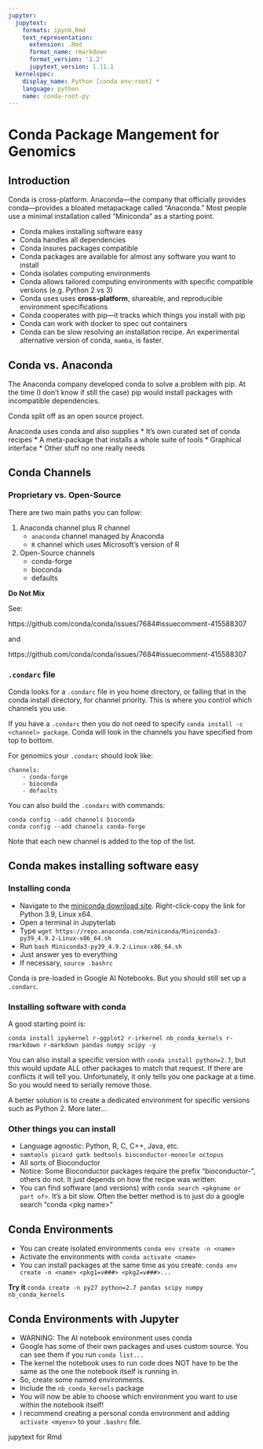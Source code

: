 ```yaml
---
jupyter:
  jupytext:
    formats: ipynb,Rmd
    text_representation:
      extension: .Rmd
      format_name: rmarkdown
      format_version: '1.2'
      jupytext_version: 1.11.1
  kernelspec:
    display_name: Python [conda env:root] *
    language: python
    name: conda-root-py
---
```


<style>
    .instructions { color: red; }
</style>


# Conda Package Mangement for Genomics

## Introduction
Conda is cross-platform. Anaconda---the company that officially provides conda---provides a bloated metapackage called "Anaconda." Most people use a minimal installation called "Miniconda" as a starting point. 

* Conda makes installing software easy
* Conda handles all dependencies
* Conda insures packages compatible
* Conda packages are available for almost any software you want to install
* Conda isolates computing environments
* Conda allows tailored computing environments with specific compatible versions (e.g. Python 2 vs 3)
* Conda uses uses **cross-platform**, shareable, and reproducible environment specifications
* Conda cooperates with pip---it tracks which things you install with pip
* Conda can work with docker to spec out containers
* Conda can be slow resolving an installation recipe. An experimental alternative version of conda, `mamba`, is faster.

## Conda vs. Anaconda
The Anaconda company developed conda to solve a problem with pip. At the time (I don't know if still the case) pip would install packages with incompatible dependencies.

Conda split off as an open source project. 

Anaconda uses conda and also supplies
* It's own curated set of conda recipes
* A meta-package that installs a whole suite of tools
* Graphical interface
* Other stuff no one really needs

## Conda Channels

### Proprietary vs. Open-Source
There are two main paths you can follow:

1. Anaconda channel plus R channel
    - `anaconda` channel managed by Anaconda
    - `R` channel which uses Microsoft's version of R
1. Open-Source channels
    - conda-forge
    - bioconda
    - defaults

**Do Not Mix**

See:

https://github.com/conda/conda/issues/7684#issuecomment-415588307

and

https://github.com/conda/conda/issues/7684#issuecomment-415588307

### `.condarc` file
Conda looks for a `.condarc` file in you home directory, or failing that in the conda install directory, for channel priority. This is where you control which channels you use.

If you have a `.condarc` then you do not need to specify `conda install -c <channel> package`. Conda will look in the channels you have specified from top to bottom.

For genomics your `.condarc` should look like:
```
channels:
    - conda-forge
    - bioconda
    - defaults
```

You can also build the `.condarc` with commands:

```
conda config --add channels bioconda
conda config --add channels conda-forge
```

Note that each new channel is added to the top of the list.

## Conda makes installing software easy
### Installing conda
* Navigate to the [miniconda download site](https://docs.conda.io/en/latest/miniconda.html). Right-click-copy the link for Python 3.9, Linux x64.  
* Open a terminal in Jupyterlab   
* Type `wget https://repo.anaconda.com/miniconda/Miniconda3-py39_4.9.2-Linux-x86_64.sh`  
* Run `bash Miniconda3-py39_4.9.2-Linux-x86_64.sh`  
* Just answer yes to everything  
* If necessary, `source .bashrc`

Conda is pre-loaded in Google AI Notebooks. But you should still set up a `.condarc`.

### Installing software with conda
A good starting point is:

`conda install ipykernel r-ggplot2 r-irkernel nb_conda_kernels r-rmarkdown r-markdown pandas numpy scipy -y`
 
You can also install a specific version with `conda install python=2.7`, but this would update ALL other packages to match that request. If there  are conflicts it will tell you. Unfortunately, it only tells you one package at a time. So you would need to serially remove those.

A better solution is to create a dedicated environment for specific versions such as Python 2. More later...

### Other things you can install
* Language agnostic: Python, R, C, C++, Java, etc.
* `samtools picard gatk bedtools bioconductor-monocle octopus`  
* All sorts of Bioconductor 
* Notice: Some Bioconductor packages require the prefix "bioconductor-", others do not. It just depends on how the recipe was written.
* You can find software (and versions) with `conda search <pkgname or part of>`. It's a bit slow. Often the better method is to just do a google search "conda \<pkg name\>"

## Conda Environments
* You can create isolated environments `conda env create -n <name>`
* Activate the environments with `conda activate <name>`
* You can install packages at the same time as you create:
`conda env create -n <name> <pkg1=v###> <pkg2=v###>...`

**Try it**
`conda create -n py27 python=2.7 pandas scipy numpy nb_conda_kernels`

## Conda Environments with Jupyter
* WARNING: The AI notebook environment uses conda
* Google has some of their own packages and uses custom source. You can see them if you run `conda list...`
* The kernel the notebook uses to run code does NOT have to be the same as the one the notebook itself is running in.
* So, create some named environments.
* Include the `nb_conda_kernels` package
* You will now be able to choose which environment you want to use within the notebook itself!
* I recommend creating a personal conda environment and adding `activate <myenv>` to your `.bashrc` file.



jupytext for Rmd
